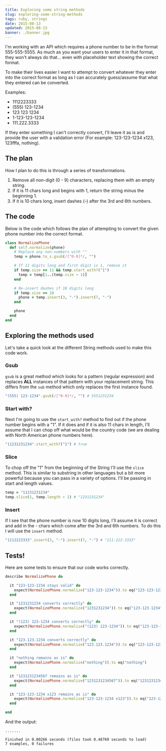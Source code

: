 ```yaml
---
title: Exploring some string methods
slug: exploring-some-string-methods
tags: ruby, strings
date: 2015-08-13
updated: 2015-08-13
banner: ./banner.jpg
---
```


I'm working with an API which requires a phone number to be in the format 555-555-5555. As much as you want your users to enter it in that format, they won't always do that... even with placeholder text showing the correct format.

To make their lives easier I want to attempt to convert whatever they enter into the correct format as long as I can accurately guess/assume that what they entered can be converted.

Examples:

- 1112223333
- (555) 123-1234
- 123 123 1234
- 1-123-123-1234
- 111.222.3333

If they enter something I can't correctly convert, I'll leave it as is and provide the user with a validation error (For example: 123-123-1234 x123, 123fffa, nothing).

## The plan

How I plan to do this is through a series of transformations.

1. Remove all non-digit (0 - 9) characters, replacing them with an empty string.
2. If it is 11 chars long and begins with 1, return the string minus the beginning 1.
3. If it is 10 chars long, insert dashes (-) after the 3rd and 6th numbers.

## The code

Below is the code which follows the plan of attempting to convert the given phone number into the correct format.

```ruby
class NormalizePhone
  def self.normalize(phone)
    # Replace any non-numbers with ""
    temp = phone.to_s.gsub(/[^0-9]*/, "")

    # If 11 digits long and first digit is 1, remove it
    if temp.size == 11 && temp.start_with?("1")
      temp = temp[1..(temp.size - 1)]
    end

    # Re-insert dashes if 10 digits long
    if temp.size == 10
      phone = temp.insert(3, "-").insert(7, "-")
    end

    phone
  end
end
```

## Exploring the methods used

Let's take a quick look at the different String methods used to make this code work.

### Gsub

`gsub` is a great method which looks for a pattern (regular expression) and replaces **ALL** instances of that pattern with your replacement string. This differs from the `sub` method which only replaces the first instance found.

```ruby
"(555) 123-1234".gsub(/[^0-9]*/, "") # 5551231234
```

### Start with?

Next I'm going to use the `start_with?` method to find out if the phone number begins with a "1". If it does and if it is also 11 chars in length, I'll assume that I can chop off what would be the country code (we are dealing with North American phone numbers here).

```ruby
"11231231234".start_with?("1") # true
```

### Slice

To chop off the "1" from the beginning of the String I'll use the `slice` method. This is similar to substring in other languages but a bit more powerful because you can pass in a variety of options. I'll be passing in start and length values.

```ruby
temp = "11231231234"
temp.slice(1, temp.length - 1) # "1231231234"
```

### Insert

If I see that the phone number is now 10 digits long, I'll assume it is correct and add in the - chars which come after the 3rd and 6th numbers. To do this I will use the `insert` method.

```ruby
"1112223333".insert(3, "-").insert(7, "-") # "111-222-3333"
```

## Tests!

Here are some tests to ensure that our code works correctly.

```ruby
describe NormalizePhone do

  it "123-123-1234 stays valid" do
    expect(NormalizePhone.normalize("123-123-1234")).to eq("123-123-1234")
  end

  it "1231231234 converts correctly" do
    expect(NormalizePhone.normalize("1231231234")).to eq("123-123-1234")
  end

  it "(123) 123-1234 converts correctly" do
    expect(NormalizePhone.normalize("(123) 123-1234")).to eq("123-123-1234")
  end

  it "123.123.1234 converts correctly" do
    expect(NormalizePhone.normalize("123.123.1234")).to eq("123-123-1234")
  end

  it "nothing remains as is" do
    expect(NormalizePhone.normalize("nothing")).to eq("nothing")
  end

  it "1231231234567 remains as is" do
    expect(NormalizePhone.normalize("1231231234567")).to eq("1231231234567")
  end

  it "123-123-1234 x123 remains as is" do
    expect(NormalizePhone.normalize("123-123-1234 x123")).to eq("123-123-1234 x123")
  end

end
```

And the output:

```
.......

Finished in 0.00266 seconds (files took 0.48769 seconds to load)
7 examples, 0 failures
```
